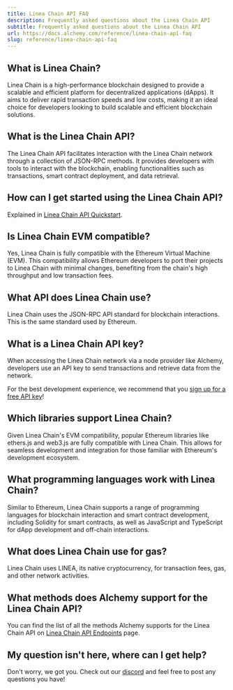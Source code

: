 ```yaml
---
title: Linea Chain API FAQ
description: Frequently asked questions about the Linea Chain API
subtitle: Frequently asked questions about the Linea Chain API
url: https://docs.alchemy.com/reference/linea-chain-api-faq
slug: reference/linea-chain-api-faq
---
```


## What is Linea Chain?

Linea Chain is a high-performance blockchain designed to provide a scalable and efficient platform for decentralized applications (dApps). It aims to deliver rapid transaction speeds and low costs, making it an ideal choice for developers looking to build scalable and efficient blockchain solutions.

## What is the Linea Chain API?

The Linea Chain API facilitates interaction with the Linea Chain network through a collection of JSON-RPC methods. It provides developers with tools to interact with the blockchain, enabling functionalities such as transactions, smart contract deployment, and data retrieval.

## How can I get started using the Linea Chain API?

Explained in [Linea Chain API Quickstart](/reference/linea-chain-api-quickstart).

## Is Linea Chain EVM compatible?

Yes, Linea Chain is fully compatible with the Ethereum Virtual Machine (EVM). This compatibility allows Ethereum developers to port their projects to Linea Chain with minimal changes, benefiting from the chain's high throughput and low transaction fees.

## What API does Linea Chain use?

Linea Chain uses the JSON-RPC API standard for blockchain interactions. This is the same standard used by Ethereum.

## What is a Linea Chain API key?

When accessing the Linea Chain network via a node provider like Alchemy, developers use an API key to send transactions and retrieve data from the network.

For the best development experience, we recommend that you [sign up for a free API key](https://dashboard.alchemy.com/signup/)!

## Which libraries support Linea Chain?

Given Linea Chain's EVM compatibility, popular Ethereum libraries like ethers.js and web3.js are fully compatible with Linea Chain. This allows for seamless development and integration for those familiar with Ethereum's development ecosystem.

## What programming languages work with Linea Chain?

Similar to Ethereum, Linea Chain supports a range of programming languages for blockchain interaction and smart contract development, including Solidity for smart contracts, as well as JavaScript and TypeScript for dApp development and off-chain interactions.

## What does Linea Chain use for gas?

Linea Chain uses LINEA, its native cryptocurrency, for transaction fees, gas, and other network activities.

## What methods does Alchemy support for the Linea Chain API?

You can find the list of all the methods Alchemy supports for the Linea Chain API on [Linea Chain API Endpoints](/reference/linea-chain-api-endpoints) page.

## My question isn't here, where can I get help?

Don't worry, we got you. Check out our [discord](https://alchemy.com/discord) and feel free to post any questions you have!

